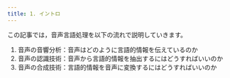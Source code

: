 ```yaml
---
title: 1. イントロ
---
```

この記事では，音声言語処理を以下の流れで説明していきます。

1. 音声の音響分析：音声はどのように言語的情報を伝えているのか
2. 音声の認識技術：音声から言語的情報を抽出するにはどうすればいいのか
3. 音声の合成技術：言語的情報を音声に変換するにはどうすればいいのか